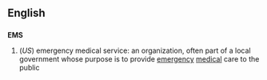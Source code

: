 ==English==
==={{initialism}}===
'''EMS'''

#(''US'') emergency medical service: an organization, often part of a local government whose purpose is to provide [[emergency]] [[medical]] care to the public